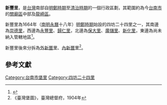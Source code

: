 {{Min-nan
| title     = 新豐里
| img       = <!-- [[圖檔名|大小]] -->
| caption   = <!-- 圖片檔案之解釋 -->
| choan-han = 新豐里
| han-lo    = <!-- 閩南語漢羅書寫 -->
| choan-lo  = Sin-hong-lí
}}
'''新豐里'''，是[[台灣|台灣]]南部自[[明鄭時期|明鄭時期]]至[[清治時期|清治時期]]的一個行政區劃，其範圍約為今[[台南市|台南市]]的[[關廟區|關廟區]]中部及[[龍崎區|龍崎區]]。

新豐里為1664年（[[南明|南明]][[永曆_(南明)|永曆]]十八年）[[明鄭時期|明鄭時期]]始設的四坊二十四里之一，其南邊為[[崇德里|崇德里]]，西邊為[[永豐里|永豐里]]、[[歸仁里|歸仁里]]，北邊為[[保大里|保大里]]、[[廣儲里|廣儲里]]、[[新化里|新化里]]，東邊為尚未納入管轄地區<ref>{{Cite web |url=http://thcts.ascc.net/themes/rb02.php |title=《明鄭時期臺灣行政疆域圖》，中央研究院台灣歷史文化地圖網站 |accessdate=2013-04-06 |archive-date=2017-09-14 |archive-url=https://web.archive.org/web/20170914032850/http://thcts.ascc.net/themes/rb02.php |dead-url=yes }}</ref>。

新豐里後來分拆為[[外新豐里|外新豐里]]、[[內新豐里|內新豐里]]<ref>《臺灣堡圖》，臺灣總督府，1904年</ref>。

==參考文獻==
{{reflist}}

{{台灣明鄭時期行政區劃}}
[[Category:台南市堡里|Category:台南市堡里]]
[[Category:四坊二十四里|Category:四坊二十四里]]